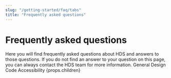 ```yaml
---
slug: "/getting-started/faq/tabs"
title: "Frequently asked questions"
---
```



# Frequently asked questions

<LeadParagraph>
  Here you will find frequently asked questions about HDS and answers to those questions. If you do not find an answer to your question on this page, you can always contact the HDS team for more information.
</LeadParagraph>

<PageTabs pageContext={props.pageContext}>
  <PageTabs.TabList>
    <PageTabs.Tab href="/">General</PageTabs.Tab>
    <PageTabs.Tab href="/design">Design</PageTabs.Tab>
    <PageTabs.Tab href="/code">Code</PageTabs.Tab>
    <PageTabs.Tab href="/accessibility">Accessibility</PageTabs.Tab>
  </PageTabs.TabList>
  <PageTabs.TabPanel>{props.children}</PageTabs.TabPanel>
</PageTabs>
